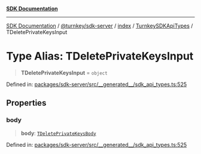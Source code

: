 [**SDK Documentation**](../../../../../../README.mdx)

***

[SDK Documentation](../../../../../../packages.mdx) / [@turnkey/sdk-server](../../../../README.mdx) / [index](../../../README.mdx) / [TurnkeySDKApiTypes](../README.mdx) / TDeletePrivateKeysInput

# Type Alias: TDeletePrivateKeysInput

> **TDeletePrivateKeysInput** = `object`

Defined in: [packages/sdk-server/src/\_\_generated\_\_/sdk\_api\_types.ts:525](https://github.com/tkhq/sdk/blob/fd49bfe86475c8603b3eb385aa101efa36fa32fc/packages/sdk-server/src/__generated__/sdk_api_types.ts#L525)

## Properties

### body

> **body**: [`TDeletePrivateKeysBody`](TDeletePrivateKeysBody.mdx)

Defined in: [packages/sdk-server/src/\_\_generated\_\_/sdk\_api\_types.ts:525](https://github.com/tkhq/sdk/blob/fd49bfe86475c8603b3eb385aa101efa36fa32fc/packages/sdk-server/src/__generated__/sdk_api_types.ts#L525)
